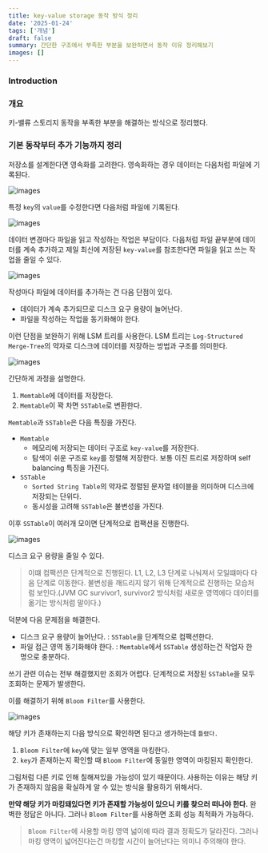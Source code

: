 ```yaml
---
title: key-value storage 동작 방식 정리
date: '2025-01-24'
tags: ['개념']
draft: false
summary: 간단한 구조에서 부족한 부분을 보완하면서 동작 이유 정리해보기
images: []
---
```


### Introduction

<TOCInline toc={props.toc} exclude="Introduction" />

### 개요

키-밸류 스토리지 동작을 부족한 부분을 해결하는 방식으로 정리했다.

### 기본 동작부터 추가 기능까지 정리

저장소를 설계한다면 영속화를 고려한다.
영속화하는 경우 데이터는 다음처럼 파일에 기록된다.

![images](/static/images/study/key-value-storage/1.png)

특정 `key`의 `value`를 수정한다면 다음처럼 파일에 기록된다.

![images](/static/images/study/key-value-storage/2.png)

데이터 변경마다 파일을 읽고 작성하는 작업은 부담이다.
다음처럼 파일 끝부분에 데이터를 계속 추가하고 제일 최신에 저장된 `key-value`를 참조한다면 파일을 읽고 쓰는 작업을 줄일 수 있다.

![images](/static/images/study/key-value-storage/3.png)

작성마다 파일에 데이터를 추가하는 건 다음 단점이 있다.

- 데이터가 계속 추가되므로 디스크 요구 용량이 늘어난다.
- 파일을 작성하는 작업을 동기화해야 한다.

이런 단점을 보완하기 위해 LSM 트리를 사용한다.
LSM 트리는 `Log-Structured Merge-Tree`의 약자로 디스크에 데이터를 저장하는 방법과 구조를 의미한다.

![images](/static/images/study/key-value-storage/4.png)

간단하게 과정을 설명한다.

1. `Memtable`에 데이터를 저장한다.
2. `Memtable`이 꽉 차면 `SSTable`로 변환한다.

`Memtable`과 `SSTable`은 다음 특징을 가진다.

- `Memtable`
    - 메모리에 저장되는 데이터 구조로 `key-value`를 저장한다.
    - 탐색이 쉬운 구조로 `key`를 정렬해 저장한다. 보통 이진 트리로 저장하며 self balancing 특징을 가진다.
- `SSTable`
    - `Sorted String Table`의 약자로 정렬된 문자열 테이블을 의미하며 디스크에 저장되는 단위다.
    - 동시성을 고려해 `SSTable`은 불변성을 가진다.

이후 `SSTable`이 여러개 모이면 단계적으로 컴팩션을 진행한다.

![images](/static/images/study/key-value-storage/5.png)

디스크 요구 용량을 줄일 수 있다.

> 이떄 컴팩션은 단계적으로 진행된다. L1, L2, L3 단계로 나눠져서 모일떄마다 다음 단계로 이동한다.
> 불변성을 깨드리지 않기 위해 단계적으로 진행하는 모습처럼 보인다.(JVM GC survivor1, survivor2 방식처럼 새로운 영역에다 데이터를 옮기는 방식처럼 말이다.)

덕분에 다음 문제점을 해결한다.

- 디스크 요구 용량이 늘어난다. : `SSTable`을 단계적으로 컴팩션한다.
- 파일 접근 영역 동기화해야 한다. : `Memtable`에서 `SSTable` 생성하는건 작업자 한 명으로 충분하다.

쓰기 관련 이슈는 전부 해결했지만 조회가 어렵다.
단계적으로 저장된 `SSTable`을 모두 조회하는 문제가 발생한다.

이를 해결하기 위해 `Bloom Filter`를 사용한다.

![images](/static/images/study/key-value-storage/6.png)

해당 키가 존재하는지 다음 방식으로 확인하면 된다고 생가하는데 `틀렸다.`

1. `Bloom Filter`에 `key`에 맞는 일부 영역을 마킹한다.
2. `key`가 존재하는지 확인할 때 `Bloom Filter`에 동일한 영역이 마킹된지 확인한다.

그림처럼 다른 키로 인해 칠해져있을 가능성이 있기 때문이다.
사용하는 이유는 해당 키가 존재하지 않음을 확실하게 알 수 있는 방식을 활용하기 위해서다.

**만약 해당 키가 마킹돼있다면 키가 존재할 가능성이 있으니 키를 찾으러 떠나야 한다.**
완벽한 정답은 아니다. 그러나 `Bloom Filter`를 사용하면 조회 성능 최적화가 가능하다.

> `Bloom Filter`에 사용할 마킹 영역 넓이에 따라 결과 정확도가 달라진다.
> 그러나 마킹 영역이 넓어진다는건 마킹할 시간이 늘어난다는 의미니 주의해야 한다.

